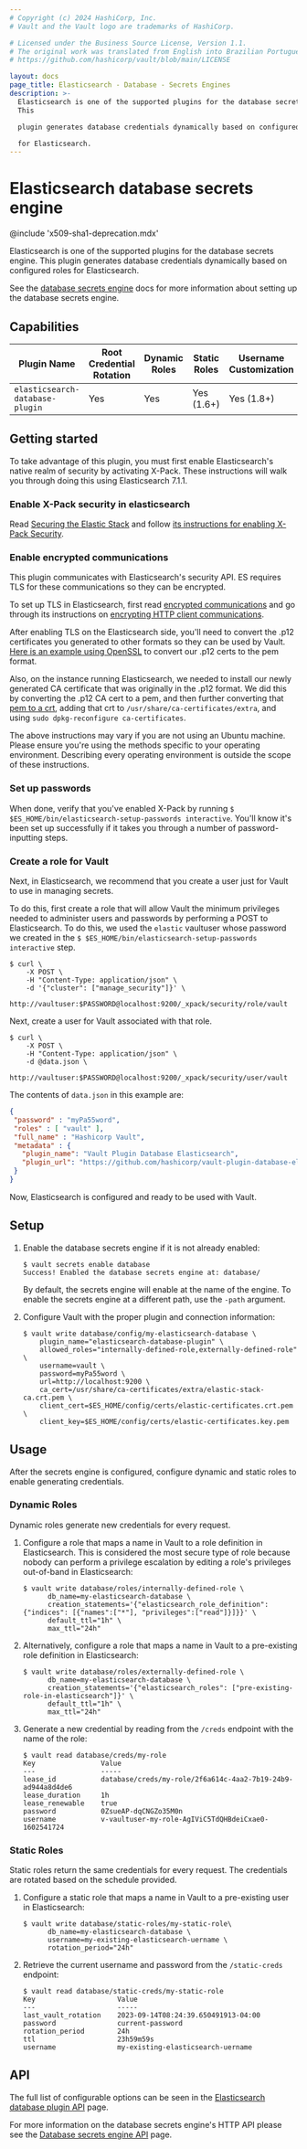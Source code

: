 ```yaml
---
# Copyright (c) 2024 HashiCorp, Inc.
# Vault and the Vault logo are trademarks of HashiCorp.

# Licensed under the Business Source License, Version 1.1.
# The original work was translated from English into Brazilian Portuguese.
# https://github.com/hashicorp/vault/blob/main/LICENSE

layout: docs
page_title: Elasticsearch - Database - Secrets Engines
description: >-
  Elasticsearch is one of the supported plugins for the database secrets engine.
  This

  plugin generates database credentials dynamically based on configured roles

  for Elasticsearch.
---
```


# Elasticsearch database secrets engine

@include 'x509-sha1-deprecation.mdx'

Elasticsearch is one of the supported plugins for the database secrets engine. This
plugin generates database credentials dynamically based on configured roles for
Elasticsearch.

See the [database secrets engine](/vault/docs/secrets/databases) docs for
more information about setting up the database secrets engine.

## Capabilities

| Plugin Name                     | Root Credential Rotation | Dynamic Roles | Static Roles | Username Customization |
| ------------------------------- | ------------------------ | ------------- | ------------ | ---------------------- |
| `elasticsearch-database-plugin` | Yes                      | Yes           | Yes (1.6+)   | Yes (1.8+)             |

## Getting started

To take advantage of this plugin, you must first enable Elasticsearch's native realm of security by activating X-Pack. These
instructions will walk you through doing this using Elasticsearch 7.1.1.

### Enable X-Pack security in elasticsearch

Read [Securing the Elastic Stack](https://www.elastic.co/guide/en/elastic-stack-overview/7.1/elasticsearch-security.html) and
follow [its instructions for enabling X-Pack Security](https://www.elastic.co/guide/en/elasticsearch/reference/7.1/setup-xpack.html).

### Enable encrypted communications

This plugin communicates with Elasticsearch's security API. ES requires TLS for these communications so they can be
encrypted.

To set up TLS in Elasticsearch, first read [encrypted communications](https://www.elastic.co/guide/en/elastic-stack-overview/7.1/encrypting-communications.html)
and go through its instructions on [encrypting HTTP client communications](https://www.elastic.co/guide/en/elasticsearch/reference/7.1/configuring-tls.html#tls-http).

After enabling TLS on the Elasticsearch side, you'll need to convert the .p12 certificates you generated to other formats so they can be
used by Vault. [Here is an example using OpenSSL](https://stackoverflow.com/questions/15144046/converting-pkcs12-certificate-into-pem-using-openssl)
to convert our .p12 certs to the pem format.

Also, on the instance running Elasticsearch, we needed to install our newly generated CA certificate that was originally in the .p12 format.
We did this by converting the .p12 CA cert to a pem, and then further converting that
[pem to a crt](https://stackoverflow.com/questions/13732826/convert-pem-to-crt-and-key), adding that crt to `/usr/share/ca-certificates/extra`,
and using `sudo dpkg-reconfigure ca-certificates`.

The above instructions may vary if you are not using an Ubuntu machine. Please ensure you're using the methods specific to your operating
environment. Describing every operating environment is outside the scope of these instructions.

### Set up passwords

When done, verify that you've enabled X-Pack by running `$ $ES_HOME/bin/elasticsearch-setup-passwords interactive`. You'll
know it's been set up successfully if it takes you through a number of password-inputting steps.

### Create a role for Vault

Next, in Elasticsearch, we recommend that you create a user just for Vault to use in managing secrets.

To do this, first create a role that will allow Vault the minimum privileges needed to administer users and passwords by performing a
POST to Elasticsearch. To do this, we used the `elastic` vaultuser whose password we created in the
`$ $ES_HOME/bin/elasticsearch-setup-passwords interactive` step.

```shell-session
$ curl \
    -X POST \
    -H "Content-Type: application/json" \
    -d '{"cluster": ["manage_security"]}' \
    http://vaultuser:$PASSWORD@localhost:9200/_xpack/security/role/vault
```

Next, create a user for Vault associated with that role.

```shell-session
$ curl \
    -X POST \
    -H "Content-Type: application/json" \
    -d @data.json \
    http://vaultuser:$PASSWORD@localhost:9200/_xpack/security/user/vault
```

The contents of `data.json` in this example are:

```json
{
 "password" : "myPa55word",
 "roles" : [ "vault" ],
 "full_name" : "Hashicorp Vault",
 "metadata" : {
   "plugin_name": "Vault Plugin Database Elasticsearch",
   "plugin_url": "https://github.com/hashicorp/vault-plugin-database-elasticsearch"
 }
}
```

Now, Elasticsearch is configured and ready to be used with Vault.

## Setup

1. Enable the database secrets engine if it is not already enabled:

   ```shell-session
   $ vault secrets enable database
   Success! Enabled the database secrets engine at: database/
   ```

   By default, the secrets engine will enable at the name of the engine. To
   enable the secrets engine at a different path, use the `-path` argument.

1. Configure Vault with the proper plugin and connection information:

   ```shell-session
   $ vault write database/config/my-elasticsearch-database \
       plugin_name="elasticsearch-database-plugin" \
       allowed_roles="internally-defined-role,externally-defined-role" \
       username=vault \
       password=myPa55word \
       url=http://localhost:9200 \
       ca_cert=/usr/share/ca-certificates/extra/elastic-stack-ca.crt.pem \
       client_cert=$ES_HOME/config/certs/elastic-certificates.crt.pem \
       client_key=$ES_HOME/config/certs/elastic-certificates.key.pem
   ```

## Usage

After the secrets engine is configured, configure dynamic and static roles to enable generating credentials.

### Dynamic Roles

Dynamic roles generate new credentials for every request.

1. Configure a role that maps a name in Vault to a role definition in Elasticsearch.
   This is considered the most secure type of role because nobody can perform
   a privilege escalation by editing a role's privileges out-of-band in
   Elasticsearch:

   ```shell-session
   $ vault write database/roles/internally-defined-role \
         db_name=my-elasticsearch-database \
         creation_statements='{"elasticsearch_role_definition": {"indices": [{"names":["*"], "privileges":["read"]}]}}' \
         default_ttl="1h" \
         max_ttl="24h"
   ```

1. Alternatively, configure a role that maps a name in Vault to a pre-existing
   role definition in Elasticsearch:

   ```shell-session
   $ vault write database/roles/externally-defined-role \
         db_name=my-elasticsearch-database \
         creation_statements='{"elasticsearch_roles": ["pre-existing-role-in-elasticsearch"]}' \
         default_ttl="1h" \
         max_ttl="24h"
   ```

1. Generate a new credential by reading from the `/creds` endpoint with the name
   of the role:

   ```shell-session
   $ vault read database/creds/my-role
   Key                Value
   ---                -----
   lease_id           database/creds/my-role/2f6a614c-4aa2-7b19-24b9-ad944a8d4de6
   lease_duration     1h
   lease_renewable    true
   password           0ZsueAP-dqCNGZo35M0n
   username           v-vaultuser-my-role-AgIViC5TdQHBdeiCxae0-1602541724
   ```

### Static Roles

Static roles return the same credentials for every request. The credentials are rotated based on the schedule provided.

1. Configure a static role that maps a name in Vault to a pre-existing user in Elasticsearch:

   ```shell-session
   $ vault write database/static-roles/my-static-role\
         db_name=my-elasticsearch-database \
         username=my-existing-elasticsearch-uername \
         rotation_period="24h"
   ```

1. Retrieve the current username and password from the `/static-creds` endpoint:

   ```shell-session
   $ vault read database/static-creds/my-static-role
   Key                    Value
   ---                    -----
   last_vault_rotation    2023-09-14T08:24:39.650491913-04:00
   password               current-password
   rotation_period        24h
   ttl                    23h59m59s
   username               my-existing-elasticsearch-uername
   ```

## API

The full list of configurable options can be seen in the [Elasticsearch database plugin API](/vault/api-docs/secret/databases/elasticdb) page.

For more information on the database secrets engine's HTTP API please see the
[Database secrets engine API](/vault/api-docs/secret/databases) page.

